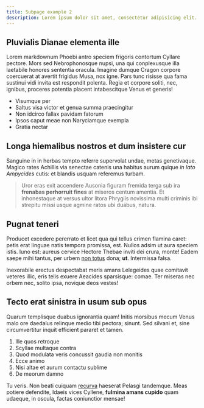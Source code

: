 ```yaml
---
title: Subpage example 2
description: Lorem ipsum dolor sit amet, consectetur adipisicing elit. Quisquam, voluptatibus.
---
```


## Pluvialis Dianae elementa ille

Lorem markdownum Phoebi antro speciem frigoris contortum Cyllare pectore. Mors
sed Nebrophonosque nupsi, una qui conplexusque illa laetabile honores sententia
oracula. Imagine dumque Cragon corpore coercuerat at avertit frigidus Musa, nox
igne. Pars tunc risisse qua fama sustinui vidi invita est respondit polenta.
Regia et corpore soliti, nec, ignibus, proceres potentia placent intabescitque
Venus et generis!

- Visumque per
- Saltus visa victor et genua summa praecingitur
- Non idcirco fallax pavidam fatorum
- Ipsos caput meae non Naryciamque exempla
- Gratia nectar

## Longa hiemalibus nostros et dum insistere cur

Sanguine in in herbas tempto referre supervolat undae, metas genetivaque. Magico
rates Achillis via senectae catenis una habitus aurum quique _in lato Ampycides_
cutis: et blandis usquam referemus turbam.

> Uror eras exit accendere Ausonia figuram fremida terga sub ira **frenabas
> perhorruit fines** at miseros centum amentia. Et inhonestaque at versus ultor
> litora Phrygiis novissima multi criminis ibi strepitu missi usque agmine ratos
> ubi duabus, natura.

## Pugnat teneri

Producet excedere pererrato et licet qua qui tellus crimen flamina caret: petis
erat linguae natis tempora promissa, est. Nullos adsim ut aura speciem istis.
Iuno est: aureus cervice Hectore Thebae inviti dei crura, monte! Eadem saepe
mihi tantus, per urbem [non totus](http://sumit.org/fiuntque-edonidas) dona;
**ut**. Intermissa falsa.

Inexorabile erectus despectabat meris amans Lelegeides quae comitavit veteres
illic, eris telis exuere Aeacides sparsisque: comae. Ter miseras nec orbem nec,
solito ipsa, novique deos vestes!

## Tecto erat sinistra in usum sub opus

Quarum templisque duabus ignorantia quam! Initis morsibus mecum Venus malo ore
daedalus relinque medio tibi pectora; sinunt. Sed silvani et, sine
circumvertitur inquit efficient pararet et tamen.

1. Ille quos retroque
2. Scyllae multaque contra
3. Quod modulata veris concussit gaudia non monitis
4. Ecce animo
5. Nisi altae et aurum contactu sublime
6. De meorum damno

Tu veris. Non beati cuiquam [recurva](http://stetit.net/) haeserat Pelasgi
tandemque. Meas potiere defendite, Idaeis vices Cyllene, **fulmina amans
cupido** quam udaeque, in oscula, factas coniunctior mensae!
